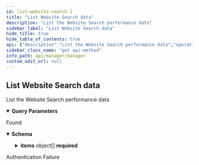 ```yaml
---
id: list-website-search-1
title: "List Website Search data"
description: "List the Website Search performance data"
sidebar_label: "List Website Search data"
hide_title: true
hide_table_of_contents: true
api: {"description":"List the Website Search performance data","operationId":"listWebsiteSearch_1","parameters":[{"description":"The cursor","in":"query","name":"cursor","required":false,"schema":{"type":"string"}},{"description":"The start date, inclusive, in yyyy-MM-dd format.","in":"query","name":"since","required":true,"schema":{"type":"string"}},{"description":"The end date, inclusive, in yyyy-MM-dd format.","in":"query","name":"until","required":true,"schema":{"type":"string"}},{"description":"The dimensions, e.g. `query`, `page`. Must repeat for each dimension.","in":"query","name":"dimensions","required":true,"schema":{"type":"array","items":{"type":"string"}},"style":"form"},{"description":"If \"all\" (case-insensitive), data will include fresh data. If \"final\" (case-insensitive) or if this parameter is omitted, the returned data will include only finalized data.","in":"query","name":"data_state","required":false,"schema":{"type":"string","enum":["all","final"]}},{"description":"The maximum number of results","in":"query","name":"limit","required":false,"schema":{"type":"integer","default":10,"maximum":25000}}],"responses":{"200":{"content":{"application/json":{"schema":{"type":"object","description":"A page object with links to move to other pages and the list of objects.","properties":{"first":{"type":"string","description":"The link to the first page.","nullable":true},"items":{"type":"array","description":"An array of objects.","items":{"type":"object","description":"Search Data","properties":{"clicks":{"type":"integer","format":"int32","description":"Number of clicks."},"ctr":{"type":"number","format":"double","description":"CTR."},"id":{"type":"integer","format":"int64","description":"The id: it's now a unique id, but a row index."},"impressions":{"type":"integer","format":"int32","description":"Number of impressions."},"keys":{"type":"array","description":"The keys for the current data, matching the provided `dimensions` in the query.","items":{"type":"string","description":"The keys for the current data, matching the provided `dimensions` in the query."}},"position":{"type":"number","format":"double","description":"Position."},"score":{"type":"number","format":"double","description":"A score to spot traffic opportunities, from 0.0 to 1.0 (the higher the better). The score is based on the traffic data."}},"required":["clicks","ctr","id","impressions","keys","position","score"],"title":"WebsiteSearch"}},"last":{"type":"string","description":"The link to the last page.","nullable":true},"next":{"type":"string","description":"The link to the next page or `null` if there's no page.","nullable":true},"prev":{"type":"string","description":"The link to the previous page or `null` if there's no page.","nullable":true},"self":{"type":"string","description":"The link to the current page.","nullable":true}},"required":["first","items","last","next","prev","self"],"title":"PageWebsiteSearch"}}},"description":"Found"},"401":{"description":"Authentication Failure"}},"security":[{"ApiKey":[]}],"tags":["Google Search Console Searches"],"method":"get","path":"/accounts/me/google/searches","servers":[{"url":"https://api.wordlift.io"}],"securitySchemes":{"ApiKey":{"description":"`Key {your key}`","in":"header","name":"Authorization","type":"apiKey"},"OAuth2":{"flows":{"authorizationCode":{"authorizationUrl":"https://s.wordlift.io/oauth/authorize/","scopes":{"basic":"basic scope"},"tokenUrl":"https://s.wordlift.io/oauth/token/"}},"type":"oauth2"}},"info":{"contact":{"email":"hello@wordlift.io","name":"WordLift","url":"https://wordlift.io"},"description":"Subscription management and related services.","license":{"name":"(c) copyright 2022-present WordLift","url":"https://wordlift.io"},"termsOfService":"https://wordlift.io/terms-of-service/","title":"Manager","version":"1.0"},"postman":{"name":"List Website Search data","description":{"content":"List the Website Search performance data","type":"text/plain"},"url":{"path":["accounts","me","google","searches"],"host":["{{baseUrl}}"],"query":[{"disabled":false,"description":{"content":"The cursor","type":"text/plain"},"key":"cursor","value":""},{"disabled":false,"description":{"content":"(Required) The start date, inclusive, in yyyy-MM-dd format.","type":"text/plain"},"key":"since","value":""},{"disabled":false,"description":{"content":"(Required) The end date, inclusive, in yyyy-MM-dd format.","type":"text/plain"},"key":"until","value":""},{"disabled":false,"description":{"content":"(Required) The dimensions, e.g. `query`, `page`. Must repeat for each dimension.","type":"text/plain"},"key":"dimensions","value":""},{"disabled":false,"description":{"content":"If \"all\" (case-insensitive), data will include fresh data. If \"final\" (case-insensitive) or if this parameter is omitted, the returned data will include only finalized data.","type":"text/plain"},"key":"data_state","value":""},{"disabled":false,"description":{"content":"The maximum number of results","type":"text/plain"},"key":"limit","value":""}],"variable":[]},"header":[{"key":"Accept","value":"application/json"}],"method":"GET","auth":{"type":"apikey","apikey":[{"type":"any","value":"Authorization","key":"key"},{"type":"any","value":"<API Key>","key":"value"},{"type":"any","value":"header","key":"in"}]}}}
sidebar_class_name: "get api-method"
info_path: api/manager/manager
custom_edit_url: null
---
```



## List Website Search data



List the Website Search performance data

<details style={{"marginBottom":"1rem"}} data-collapsed={false} open={true}><summary style={{}}><strong>Query Parameters</strong></summary><div><ul><ParamsItem className={"paramsItem"} param={{"description":"The cursor","in":"query","name":"cursor","required":false,"schema":{"type":"string"}}}></ParamsItem><ParamsItem className={"paramsItem"} param={{"description":"The start date, inclusive, in yyyy-MM-dd format.","in":"query","name":"since","required":true,"schema":{"type":"string"}}}></ParamsItem><ParamsItem className={"paramsItem"} param={{"description":"The end date, inclusive, in yyyy-MM-dd format.","in":"query","name":"until","required":true,"schema":{"type":"string"}}}></ParamsItem><ParamsItem className={"paramsItem"} param={{"description":"The dimensions, e.g. `query`, `page`. Must repeat for each dimension.","in":"query","name":"dimensions","required":true,"schema":{"type":"array","items":{"type":"string"}},"style":"form"}}></ParamsItem><ParamsItem className={"paramsItem"} param={{"description":"If \"all\" (case-insensitive), data will include fresh data. If \"final\" (case-insensitive) or if this parameter is omitted, the returned data will include only finalized data.","in":"query","name":"data_state","required":false,"schema":{"type":"string","enum":["all","final"]}}}></ParamsItem><ParamsItem className={"paramsItem"} param={{"description":"The maximum number of results","in":"query","name":"limit","required":false,"schema":{"type":"integer","default":10,"maximum":25000}}}></ParamsItem></ul></div></details><div><ApiTabs><TabItem label={"200"} value={"200"}><div>

Found

</div><div><MimeTabs schemaType={"response"}><TabItem label={"application/json"} value={"application/json"}><SchemaTabs><TabItem label={"Schema"} value={"Schema"}><details style={{}} data-collapsed={false} open={true}><summary style={{"textAlign":"left"}}><strong>Schema</strong></summary><div style={{"textAlign":"left","marginLeft":"1rem"}}></div><ul style={{"marginLeft":"1rem"}}><SchemaItem collapsible={false} name={"first"} required={true} schemaName={"string"} qualifierMessage={undefined} schema={{"type":"string","description":"The link to the first page.","nullable":true}}></SchemaItem><SchemaItem collapsible={true} className={"schemaItem"}><details style={{}}><summary style={{}}><strong>items</strong><span style={{"opacity":"0.6"}}> object[]</span><strong style={{"fontSize":"var(--ifm-code-font-size)","color":"var(--openapi-required)"}}> required</strong></summary><div style={{"marginLeft":"1rem"}}><div style={{"marginTop":".5rem","marginBottom":".5rem"}}>

An array of objects.

</div><li><div style={{"fontSize":"var(--ifm-code-font-size)","opacity":"0.6","marginLeft":"-.5rem","paddingBottom":".5rem"}}>Array [</div></li><SchemaItem collapsible={false} name={"clicks"} required={true} schemaName={"int32"} qualifierMessage={undefined} schema={{"type":"integer","format":"int32","description":"Number of clicks."}}></SchemaItem><SchemaItem collapsible={false} name={"ctr"} required={true} schemaName={"double"} qualifierMessage={undefined} schema={{"type":"number","format":"double","description":"CTR."}}></SchemaItem><SchemaItem collapsible={false} name={"id"} required={true} schemaName={"int64"} qualifierMessage={undefined} schema={{"type":"integer","format":"int64","description":"The id: it's now a unique id, but a row index."}}></SchemaItem><SchemaItem collapsible={false} name={"impressions"} required={true} schemaName={"int32"} qualifierMessage={undefined} schema={{"type":"integer","format":"int32","description":"Number of impressions."}}></SchemaItem><SchemaItem collapsible={false} name={"keys"} required={true} schemaName={"string[]"} qualifierMessage={undefined} schema={{"type":"array","description":"The keys for the current data, matching the provided `dimensions` in the query.","items":{"type":"string","description":"The keys for the current data, matching the provided `dimensions` in the query."}}}></SchemaItem><SchemaItem collapsible={false} name={"position"} required={true} schemaName={"double"} qualifierMessage={undefined} schema={{"type":"number","format":"double","description":"Position."}}></SchemaItem><SchemaItem collapsible={false} name={"score"} required={true} schemaName={"double"} qualifierMessage={undefined} schema={{"type":"number","format":"double","description":"A score to spot traffic opportunities, from 0.0 to 1.0 (the higher the better). The score is based on the traffic data."}}></SchemaItem><li><div style={{"fontSize":"var(--ifm-code-font-size)","opacity":"0.6","marginLeft":"-.5rem"}}>]</div></li></div></details></SchemaItem><SchemaItem collapsible={false} name={"last"} required={true} schemaName={"string"} qualifierMessage={undefined} schema={{"type":"string","description":"The link to the last page.","nullable":true}}></SchemaItem><SchemaItem collapsible={false} name={"next"} required={true} schemaName={"string"} qualifierMessage={undefined} schema={{"type":"string","description":"The link to the next page or `null` if there's no page.","nullable":true}}></SchemaItem><SchemaItem collapsible={false} name={"prev"} required={true} schemaName={"string"} qualifierMessage={undefined} schema={{"type":"string","description":"The link to the previous page or `null` if there's no page.","nullable":true}}></SchemaItem><SchemaItem collapsible={false} name={"self"} required={true} schemaName={"string"} qualifierMessage={undefined} schema={{"type":"string","description":"The link to the current page.","nullable":true}}></SchemaItem></ul></details></TabItem><TabItem label={"Example (from schema)"} value={"Example (from schema)"}><ResponseSamples responseExample={"{\n  \"first\": \"string\",\n  \"items\": [\n    {\n      \"clicks\": 0,\n      \"ctr\": 0,\n      \"id\": 0,\n      \"impressions\": 0,\n      \"keys\": [\n        \"string\"\n      ],\n      \"position\": 0,\n      \"score\": 0\n    }\n  ],\n  \"last\": \"string\",\n  \"next\": \"string\",\n  \"prev\": \"string\",\n  \"self\": \"string\"\n}"} language={"json"}></ResponseSamples></TabItem></SchemaTabs></TabItem></MimeTabs></div></TabItem><TabItem label={"401"} value={"401"}><div>

Authentication Failure

</div><div></div></TabItem></ApiTabs></div>
      